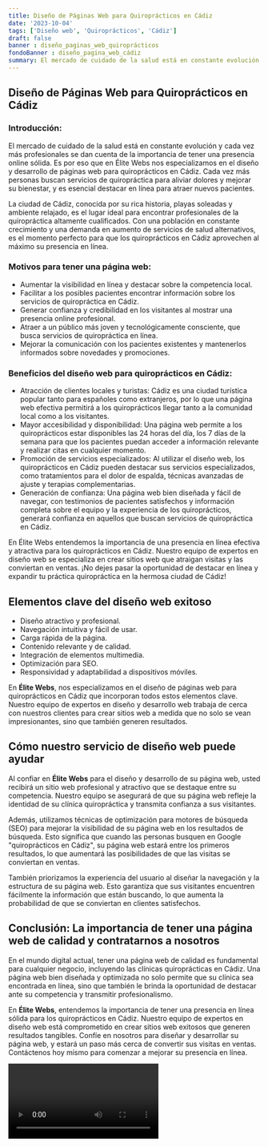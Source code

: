 ```yaml
---
title: Diseño de Páginas Web para Quiroprácticos en Cádiz
date: '2023-10-04'
tags: ['Diseño web', 'Quiroprácticos', 'Cádiz']
draft: false
banner : diseño_paginas_web_quiroprácticos
fondoBanner : diseño_pagina_web_cádiz
summary: El mercado de cuidado de la salud está en constante evolución y cada vez más profesionales se dan cuenta de la importancia de tener una presencia online sólida. Es por eso que en Élite Webs nos especializamos en el diseño y desarrollo de páginas web para quiroprácticos en Cádiz. Cada vez más personas buscan servicios de quiropráctica para aliviar dolores y mejorar su bienestar, y es esencial destacar en línea para atraer nuevos pacientes.
---
```


## Diseño de Páginas Web para Quiroprácticos en Cádiz

### Introducción:

El mercado de cuidado de la salud está en constante evolución y cada vez más profesionales se dan cuenta de la importancia de tener una presencia online sólida. Es por eso que en Élite Webs nos especializamos en el diseño y desarrollo de páginas web para quiroprácticos en Cádiz. Cada vez más personas buscan servicios de quiropráctica para aliviar dolores y mejorar su bienestar, y es esencial destacar en línea para atraer nuevos pacientes.

La ciudad de Cádiz, conocida por su rica historia, playas soleadas y ambiente relajado, es el lugar ideal para encontrar profesionales de la quiropráctica altamente cualificados. Con una población en constante crecimiento y una demanda en aumento de servicios de salud alternativos, es el momento perfecto para que los quiroprácticos en Cádiz aprovechen al máximo su presencia en línea.

### Motivos para tener una página web:

- Aumentar la visibilidad en línea y destacar sobre la competencia local.
- Facilitar a los posibles pacientes encontrar información sobre los servicios de quiropráctica en Cádiz.
- Generar confianza y credibilidad en los visitantes al mostrar una presencia online profesional.
- Atraer a un público más joven y tecnológicamente consciente, que busca servicios de quiropráctica en línea.
- Mejorar la comunicación con los pacientes existentes y mantenerlos informados sobre novedades y promociones.

### Beneficios del diseño web para quiroprácticos en Cádiz:

- Atracción de clientes locales y turistas: Cádiz es una ciudad turística popular tanto para españoles como extranjeros, por lo que una página web efectiva permitirá a los quiroprácticos llegar tanto a la comunidad local como a los visitantes.
- Mayor accesibilidad y disponibilidad: Una página web permite a los quiroprácticos estar disponibles las 24 horas del día, los 7 días de la semana para que los pacientes puedan acceder a información relevante y realizar citas en cualquier momento.
- Promoción de servicios especializados: Al utilizar el diseño web, los quiroprácticos en Cádiz pueden destacar sus servicios especializados, como tratamientos para el dolor de espalda, técnicas avanzadas de ajuste y terapias complementarias.
- Generación de confianza: Una página web bien diseñada y fácil de navegar, con testimonios de pacientes satisfechos y información completa sobre el equipo y la experiencia de los quiroprácticos, generará confianza en aquellos que buscan servicios de quiropráctica en Cádiz.

En Élite Webs entendemos la importancia de una presencia en línea efectiva y atractiva para los quiroprácticos en Cádiz. Nuestro equipo de expertos en diseño web se especializa en crear sitios web que atraigan visitas y las conviertan en ventas. ¡No dejes pasar la oportunidad de destacar en línea y expandir tu práctica quiropráctica en la hermosa ciudad de Cádiz!

<GifSeo />

<Cta />

## Elementos clave del diseño web exitoso

- Diseño atractivo y profesional.
- Navegación intuitiva y fácil de usar.
- Carga rápida de la página.
- Contenido relevante y de calidad.
- Integración de elementos multimedia.
- Optimización para SEO.
- Responsividad y adaptabilidad a dispositivos móviles.

En **Élite Webs**, nos especializamos en el diseño de páginas web para quiroprácticos en Cádiz que incorporan todos estos elementos clave. Nuestro equipo de expertos en diseño y desarrollo web trabaja de cerca con nuestros clientes para crear sitios web a medida que no solo se vean impresionantes, sino que también generen resultados.

## Cómo nuestro servicio de diseño web puede ayudar

Al confiar en **Élite Webs** para el diseño y desarrollo de su página web, usted recibirá un sitio web profesional y atractivo que se destaque entre su competencia. Nuestro equipo se asegurará de que su página web refleje la identidad de su clínica quiropráctica y transmita confianza a sus visitantes.

Además, utilizamos técnicas de optimización para motores de búsqueda (SEO) para mejorar la visibilidad de su página web en los resultados de búsqueda. Esto significa que cuando las personas busquen en Google "quiroprácticos en Cádiz", su página web estará entre los primeros resultados, lo que aumentará las posibilidades de que las visitas se conviertan en ventas.

También priorizamos la experiencia del usuario al diseñar la navegación y la estructura de su página web. Esto garantiza que sus visitantes encuentren fácilmente la información que están buscando, lo que aumenta la probabilidad de que se conviertan en clientes satisfechos.

## Conclusión: La importancia de tener una página web de calidad y contratarnos a nosotros

En el mundo digital actual, tener una página web de calidad es fundamental para cualquier negocio, incluyendo las clínicas quiroprácticas en Cádiz. Una página web bien diseñada y optimizada no solo permite que su clínica sea encontrada en línea, sino que también le brinda la oportunidad de destacar ante su competencia y transmitir profesionalismo.

En **Élite Webs**, entendemos la importancia de tener una presencia en línea sólida para los quiroprácticos en Cádiz. Nuestro equipo de expertos en diseño web está comprometido en crear sitios web exitosos que generen resultados tangibles. Confíe en nosotros para diseñar y desarrollar su página web, y estará un paso más cerca de convertir sus visitas en ventas. Contáctenos hoy mismo para comenzar a mejorar su presencia en línea.

<Video />

<CtaBot job='Quiroprácticos' city='Cádiz'/>

<Gmaps query='Cádiz+españa+maps' />